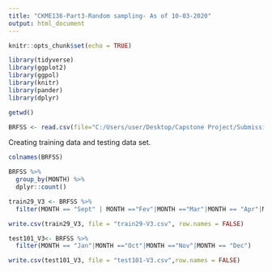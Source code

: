 ---
title: "CKME136-Part3-Random sampling- As of 10-03-2020"
output: html_document
---

```{r setup, include=FALSE}
knitr::opts_chunk$set(echo = TRUE)
```

```{r}
library(tidyverse)
library(ggplot2)
library(ggpol)
library(knitr)
library(pander)
library(dplyr)
```

```{r}
getwd()
```


```{r}
BRFSS <- read.csv(file="C:/Users/user/Desktop/Capstone Project/Submission/R codes/BRFSS2018-V3.csv", header=TRUE, sep=",")
```

Creating training data and testing data set.

```{r}
colnames(BRFSS)
```

```{r}
BRFSS %>% 
  group_by(MONTH) %>% 
  dplyr::count()
```

```{r}
train29_V3 <- BRFSS %>% 
  filter(MONTH == "Sept" | MONTH =="Fev"|MONTH =="Mar"|MONTH == "Apr"|MONTH == "May"|MONTH =="June"|MONTH =="July"|MONTH =="Aug")
```

```{r}
write.csv(train29_V3, file = "train29-V3.csv", row.names = FALSE)
```


```{r}
test101_V3<- BRFSS %>% 
  filter(MONTH == "Jan"|MONTH =="Oct"|MONTH =="Nov"|MONTH == "Dec")
```

```{r}
write.csv(test101_V3, file = "test101-V3.csv",row.names = FALSE)
```










